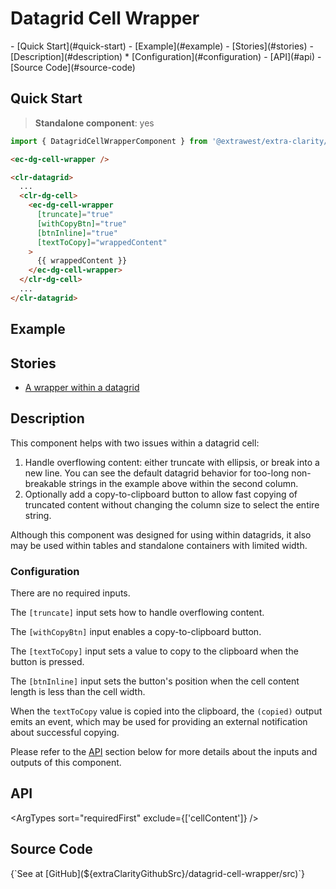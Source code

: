 


<style>
  { docsStylePatch }
</style>

<Meta
  of={WrapperStories}
  name="Overview"
/>

# Datagrid Cell Wrapper

<div className="table-of-contents">
  - [Quick Start](#quick-start)
  - [Example](#example)
  - [Stories](#stories)
  - [Description](#description)
    * [Configuration](#configuration)
  - [API](#api)
  - [Source Code](#source-code)
</div>

## Quick Start

> **Standalone component**: yes

```typescript
import { DatagridCellWrapperComponent } from '@extrawest/extra-clarity/datagrid-cell-wrapper';
```
```html
<ec-dg-cell-wrapper />
```
```html
<clr-datagrid>
  ...
  <clr-dg-cell>
    <ec-dg-cell-wrapper
      [truncate]="true"
      [withCopyBtn]="true"
      [btnInline]="true"
      [textToCopy]="wrappedContent"
    >
      {{ wrappedContent }}
    </ec-dg-cell-wrapper>
  </clr-dg-cell>
  ...
</clr-datagrid>
```

## Example

<Canvas of={WrapperStories.DocsExampleStory} />

## Stories

* [A wrapper within a datagrid](/story/components-datagrid-cell-wrapper--within-datagrid-story)

## Description

This component helps with two issues within a datagrid cell:
1. Handle overflowing content: either truncate with ellipsis, or break into a new line.
    You can see the default datagrid behavior for too-long non-breakable strings
    in the example above within the second column.
2. Optionally add a copy-to-clipboard button to allow fast copying of truncated content
    without changing the column size to select the entire string.

Although this component was designed for using within datagrids,
it also may be used within tables and standalone containers with limited width.

### Configuration

There are no required inputs.

The `[truncate]` input sets how to handle overflowing content.

The `[withCopyBtn]` input enables a copy-to-clipboard button.

The `[textToCopy]` input sets a value to copy to the clipboard when the button is pressed.

The `[btnInline]` input sets the button's position when the cell content length is less than the cell width.

When the `textToCopy` value is copied into the clipboard, the `(copied)` output emits an event,
which may be used for providing an external notification about successful copying.

Please refer to the [API](#api) section below for more details about the inputs and outputs of this component.

## API

<ArgTypes sort="requiredFirst" exclude={['cellContent']} />

## Source Code

<Markdown>
  {`See at [GitHub](${extraClarityGithubSrc}/datagrid-cell-wrapper/src)`}
</Markdown>
